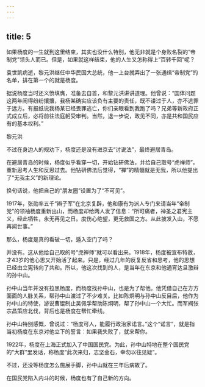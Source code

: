 ```yaml
---
---
---
```

title: 5
---



如果杨度的一生就到这里结束，其实也没什么特别，他无非就是个身败名裂的“帝制党”领头人而已。但是，如果就这样结束，他的人生又怎称得上“百转千回”呢？

袁世凯病逝，黎元洪继任中华民国大总统，他一上台就弄出了一张通缉“帝制党”的名单，排在第一个的就是杨度。

据说杨度当时还义愤填膺，准备去自首，和黎元洪讲讲道理。他曾说：“国体问题这两年闹得纷纷攘攘，我杨某确实应该负有主要的责任，既不诿过于人，亦不逃罪于远方。有报纸说我杨某已经畏罪逃亡，你们亲眼看到我跑了吗？兄弟等新政府正式成立后，必将前往法庭躬受审判。当然，退一步说，政见不同，亦是共和国民应有的基本权利。”

黎元洪



不过在身边人的规劝下，杨度还是没有进京去“讨说法”，最终避居青岛。

在避居青岛的时候，杨度似乎看穿一切，开始钻研佛法，并给自己取号“虎禅师”，重新思考人生和反思过去。他钻研佛法后觉得，“禅”的精髓就是无我，所以他提出了“无我主义”的新理论。

换句话说，他把自己的“朋友圈”设置为了“不可见”。

1917年，张勋率五千“辫子军”在北京复辟，他和康有为派人专门来请当年“帝制党”的领袖杨度重新出山，而杨度却给两人发了信息：“所可痛者，神圣之君宪主义，经此牺牲，永无再见之日。度伤心绝望，更无救国之方。从此披发入山，不愿再闻世事。”

那么，杨度是真的看破一切，遁入空门了吗？

并没有。这从他给自己取的号“虎禅师”就可以看出来。1918年，杨度被宣布特赦，才43岁的他心思又开始活了起来。只是，经过几年的反复反省和思考，他的思想已经由立宪转向了共和。所以，他这次找到的人，是当年在东京和他通宵达旦激辩的孙中山。

孙中山当年并没有拉黑杨度，而杨度找孙中山，也是为了帮他。他凭借自己在方方面面的人脉关系，帮孙中山渡过了不少难关。比如陈炯明与孙中山反目后，他作为孙中山的特使，游说曹锟制止吴佩孚帮助陈炯明，帮了孙中山一个大忙。而军阀张宗昌策应北伐，背后也是杨度在帮忙牵线。

孙中山特别感慨，曾说过：“杨度可人，能履行政治家诺言。”这个“诺言”，就是指当初杨度在东京对他立下的誓言：如果我失败了，就来帮你。

1922年，杨度在上海正式加入了中国国民党。为此，孙中山特地在整个国民党的“大群”里发话，称杨度“此次来归，志坚金石，幸勿以往见疑”。

不过，还没等杨度怎么施展手脚，孙中山就在三年后病故了。

在国民党陷入内斗的时候，杨度也有了自己新的方向。